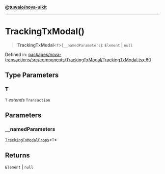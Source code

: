 [**@tuwaio/nova-uikit**](../../../README.md)

***

# TrackingTxModal()

> **TrackingTxModal**\<`T`\>(`__namedParameters`): `Element` \| `null`

Defined in: [packages/nova-transactions/src/components/TrackingTxModal/TrackingTxModal.tsx:60](https://github.com/TuwaIO/nova-uikit/blob/f2958e51326c67d41831eae4018ad5f8f6b2999f/packages/nova-transactions/src/components/TrackingTxModal/TrackingTxModal.tsx#L60)

## Type Parameters

### T

`T` *extends* `Transaction`

## Parameters

### \_\_namedParameters

[`TrackingTxModalProps`](../type-aliases/TrackingTxModalProps.md)\<`T`\>

## Returns

`Element` \| `null`
